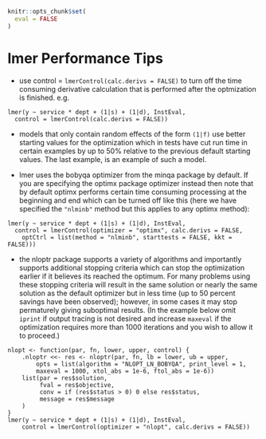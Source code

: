 <!--
%\VignetteEngine{knitr}
%\VignetteIndexEntry{lmer Performance Tips}
-->

```r
knitr::opts_chunk$set(
  eval = FALSE
)
```

# lmer Performance Tips

- use control = `lmerControl(calc.derivs = FALSE)` to turn off the time
  consuming derivative calculation that is performed after the optmization
  is finished. e.g.

```
lmer(y ~ service * dept + (1|s) + (1|d), InstEval,
  control = lmerControl(calc.derivs = FALSE))
```

- models that only contain random effects of the form `(1|f)` use better 
  starting values for the optimization which in tests have cut run time in 
  certain examples by up to 50% relative to the previous default starting 
  values.  The last example, is an example of such a model.

- lmer uses the bobyqa optimizer from the minqa package by default.  If you
  are specifying the optimx package optimizer instead then note that by 
  default optimx performs 
  certain time consuming processing at the beginning and end which can be 
  turned off like this (here we have specified the `"nlminb"` method but this 
  applies to any optimx method):

```
lmer(y ~ service * dept + (1|s) + (1|d), InstEval,
  control = lmerControl(optimizer = "optimx", calc.derivs = FALSE,
    optCtrl = list(method = "nlminb", starttests = FALSE, kkt = FALSE)))
```

- the nloptr package supports a variety of algorithms and importantly 
  supports additional stopping criteria which can stop the optimization
  earlier if it believes its reached the optimum.
  For many problems using these stopping 
  criteria will result in the 
  same solution or nearly the same solution as the default optimizer but in
  less time (up to 50 percent savings have been observed); however, in
  some cases it may stop permaturely giving suboptimal results.
  (In the example below omit `iprint` if output tracing is not desired and 
  increase `maxeval` if the optimization requires more than 1000 iterations
  and you wish to allow it to proceed.)

```
nlopt <- function(par, fn, lower, upper, control) {
    .nloptr <<- res <- nloptr(par, fn, lb = lower, ub = upper, 
        opts = list(algorithm = "NLOPT_LN_BOBYQA", print_level = 1,
        maxeval = 1000, xtol_abs = 1e-6, ftol_abs = 1e-6))
    list(par = res$solution,
         fval = res$objective,
         conv = if (res$status > 0) 0 else res$status,
         message = res$message
    )
}
lmer(y ~ service * dept + (1|s) + (1|d), InstEval,
    control = lmerControl(optimizer = "nlopt", calc.derivs = FALSE))
```
